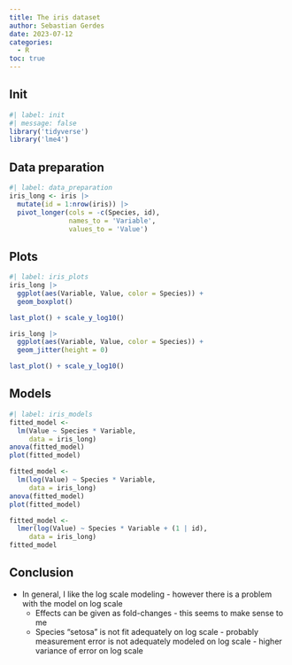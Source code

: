 ```yaml
---
title: The iris dataset
author: Sebastian Gerdes
date: 2023-07-12
categories:
  - R
toc: true
---
```


## Init
```r
#| label: init
#| message: false
library('tidyverse')
library('lme4')
```

## Data preparation
```r
#| label: data_preparation
iris_long <- iris |> 
  mutate(id = 1:nrow(iris)) |> 
  pivot_longer(cols = -c(Species, id), 
               names_to = 'Variable', 
               values_to = 'Value')
```

## Plots
```r
#| label: iris_plots
iris_long |> 
  ggplot(aes(Variable, Value, color = Species)) + 
  geom_boxplot()

last_plot() + scale_y_log10() 

iris_long |> 
  ggplot(aes(Variable, Value, color = Species)) + 
  geom_jitter(height = 0)

last_plot() + scale_y_log10() 
```

## Models
```r
#| label: iris_models
fitted_model <- 
  lm(Value ~ Species * Variable, 
     data = iris_long)
anova(fitted_model)
plot(fitted_model)

fitted_model <- 
  lm(log(Value) ~ Species * Variable, 
     data = iris_long)
anova(fitted_model)
plot(fitted_model)

fitted_model <- 
  lmer(log(Value) ~ Species * Variable + (1 | id),
     data = iris_long)
fitted_model
```

## Conclusion
* In general, I like the log scale modeling - however there is a problem with the model on log scale
  * Effects can be given as fold-changes - this seems to make sense to me
  * Species "setosa" is not fit adequately on log scale - probably measurement error is not adequately modeled on log scale - higher variance of error on log scale